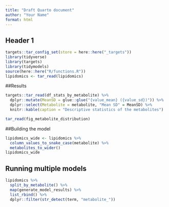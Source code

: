 ```yaml
---
title: "Draft Quarto document"
author: "Your Name"
format: html
---
```


## Header 1

```r
targets::tar_config_set(store = here::here("_targets"))
library(tidyverse)
library(targets)
library(tidymodels)
source(here::here("R/functions.R"))
lipidomics <- tar_read(lipidomics)
```

##Results

```r
targets::tar_read(df_stats_by_metabolite) %>%
  dplyr::mutate(MeanSD = glue::glue("{value_mean} ({value_sd})")) %>%
  dplyr::select(Metabolite = metabolite, "Mean SD" = MeanSD) %>%
  knitr::kable(caption = "Descriptive statistics of the metabolites")
```

```r
tar_read(fig_metabolite_distribution)
```

##Building the model

```r
lipidomics_wide <- lipidomics %>%
  column_values_to_snake_case(metabolite) %>%
  metabolites_to_wider()
lipidomics_wide
```

## Running multiple models

```r
lipidomics %>%
  split_by_metabolite() %>%
  map(generate_model_results) %>%
  list_rbind() %>%
  dplyr::filter(str_detect(term, "metabolite_"))
```

